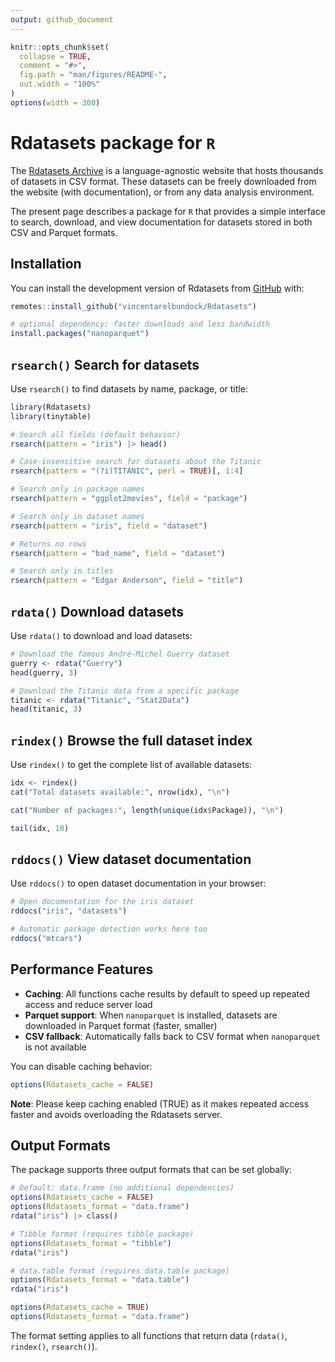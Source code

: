 ```yaml
---
output: github_document
---
```


<!-- README.md is generated from README.Rmd. Please edit that file -->

```r
knitr::opts_chunk$set(
  collapse = TRUE,
  comment = "#>",
  fig.path = "man/figures/README-",
  out.width = "100%"
)
options(width = 300)
```

# Rdatasets package for `R`

The [Rdatasets Archive](https://vincentarelbundock.github.io/Rdatasets/) is a language-agnostic website that hosts thousands of datasets in CSV format. These datasets can be freely downloaded from the website (with documentation), or from any data analysis environment. 

The present page describes a package for `R` that provides a simple interface to search, download, and view documentation for datasets stored in both CSV and Parquet formats.

## Installation

You can install the development version of Rdatasets from [GitHub](https://github.com/vincentarelbundock/Rdatasetspkg) with:

``` r
remotes::install_github("vincentarelbundock/Rdatasets")

# optional dependency: faster downloads and less bandwidth
install.packages("nanoparquet")
```

## `rsearch()` Search for datasets

Use `rsearch()` to find datasets by name, package, or title:

```r
library(Rdatasets)
library(tinytable)

# Search all fields (default behavior)
rsearch(pattern = "iris") |> head()

# Case-insensitive search for datasets about the Titanic
rsearch(pattern = "(?i)TITANIC", perl = TRUE)[, 1:4]

# Search only in package names
rsearch(pattern = "ggplot2movies", field = "package") 

# Search only in dataset names
rsearch(pattern = "iris", field = "dataset")

# Returns no rows
rsearch(pattern = "bad_name", field = "dataset") 

# Search only in titles
rsearch(pattern = "Edgar Anderson", field = "title")
```

## `rdata()` Download datasets

Use `rdata()` to download and load datasets:

```r
# Download the famous André-Michel Guerry dataset
guerry <- rdata("Guerry")
head(guerry, 3)

# Download the Titanic data from a specific package
titanic <- rdata("Titanic", "Stat2Data")
head(titanic, 3)
```

## `rindex()` Browse the full dataset index

Use `rindex()` to get the complete list of available datasets:

```r
idx <- rindex()
cat("Total datasets available:", nrow(idx), "\n")

cat("Number of packages:", length(unique(idx$Package)), "\n")

tail(idx, 10)
```

## `rddocs()` View dataset documentation

Use `rddocs()` to open dataset documentation in your browser:

```r
# Open documentation for the iris dataset
rddocs("iris", "datasets")

# Automatic package detection works here too
rddocs("mtcars")
```

## Performance Features

- **Caching**: All functions cache results by default to speed up repeated access and reduce server load
- **Parquet support**: When `nanoparquet` is installed, datasets are downloaded in Parquet format (faster, smaller)
- **CSV fallback**: Automatically falls back to CSV format when `nanoparquet` is not available

You can disable caching behavior:

```r
options(Rdatasets_cache = FALSE)
```

**Note**: Please keep caching enabled (TRUE) as it makes repeated access faster and avoids overloading the Rdatasets server.

## Output Formats

The package supports three output formats that can be set globally:

```r
# Default: data.frame (no additional dependencies)
options(Rdatasets_cache = FALSE)
options(Rdatasets_format = "data.frame")
rdata("iris") |> class()

# Tibble format (requires tibble package)
options(Rdatasets_format = "tibble")
rdata("iris")

# data.table format (requires data.table package)
options(Rdatasets_format = "data.table")
rdata("iris")

options(Rdatasets_cache = TRUE)
options(Rdatasets_format = "data.frame")
```

The format setting applies to all functions that return data (`rdata()`, `rindex()`, `rsearch()`).
